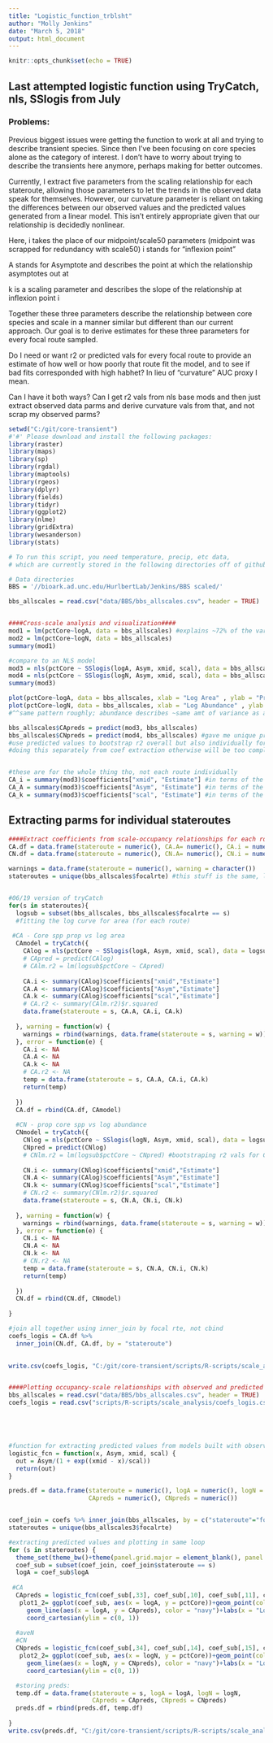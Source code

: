 ```yaml
---
title: "Logistic_function_trblsht"
author: "Molly Jenkins"
date: "March 5, 2018"
output: html_document
---
```


```r
knitr::opts_chunk$set(echo = TRUE)
```

## Last attempted logistic function using TryCatch, nls, SSlogis from July

### Problems: 
Previous biggest issues were getting the function to work at all and trying to describe transient species. Since then I've been focusing on core species alone as the category of interest. I don't have to worry about trying to describe the transients here anymore, perhaps making for better outcomes. 

Currently, I extract five parameters from the scaling relationship for each stateroute, allowing those parameters to let the trends in the observed data speak for themselves. However, our curvature parameter is reliant on taking the differences between our observed values and the predicted values generated from a linear model. This isn't entirely appropriate given that our relationship is decidedly nonlinear. 

Here, i takes the place of our midpoint/scale50 parameters (midpoint was scrapped for redundancy with scale50)
i stands for "inflexion point"

A stands for Asymptote and describes the point at which the relationship asymptotes out at 

k is a scaling parameter and describes the slope of the relationship at inflexion point i 

Together these three parameters describe the relationship between core species and scale in a manner similar but different than our current approach. Our goal is to derive estimates for these three parameters for every focal route sampled. 

Do I need or want r2 or predicted vals for every focal route to provide an estimate of how well or how poorly that route fit the model, and to see if bad fits corresponded with high habhet? In lieu of "curvature" AUC proxy I mean. 

Can I have it both ways? Can I get r2 vals from nls base mods and then just extract observed data parms and derive curvature vals from that, and not scrap my observed parms? 

```r

setwd("C:/git/core-transient")
#'#' Please download and install the following packages:
library(raster)
library(maps)
library(sp)
library(rgdal)
library(maptools)
library(rgeos)
library(dplyr)
library(fields)
library(tidyr)
library(ggplot2)
library(nlme)
library(gridExtra)
library(wesanderson)
library(stats)

# To run this script, you need temperature, precip, etc data, 
# which are currently stored in the following directories off of github: 

# Data directories
BBS = '//bioark.ad.unc.edu/HurlbertLab/Jenkins/BBS scaled/'

```



```r
bbs_allscales = read.csv("data/BBS/bbs_allscales.csv", header = TRUE)


####Cross-scale analysis and visualization####
mod1 = lm(pctCore~logA, data = bbs_allscales) #explains ~72% of the variation in occ
mod2 = lm(pctCore~logN, data = bbs_allscales)
summary(mod1)

#compare to an NLS model 
mod3 = nls(pctCore ~ SSlogis(logA, Asym, xmid, scal), data = bbs_allscales)
mod4 = nls(pctCore ~ SSlogis(logN, Asym, xmid, scal), data = bbs_allscales)
summary(mod3)

plot(pctCore~logA, data = bbs_allscales, xlab = "Log Area" , ylab = "Proportion Core Species in Community")
plot(pctCore~logN, data = bbs_allscales, xlab = "Log Abundance" , ylab = "Proportion Core Species in Community")
#^^same pattern roughly; abundance describes ~same amt of variance as area so serves as a good proxy 

bbs_allscales$CApreds = predict(mod3, bbs_allscales)
bbs_allscales$CNpreds = predict(mod4, bbs_allscales) #gave me unique preds for all stateroute and scale combos so...
#use predicted values to bootstrap r2 overall but also individually for each route between observed and predicted 
#doing this separately from coef extraction otherwise will be too complicated! 


#these are for the whole thing tho, not each route individually 
CA_i = summary(mod3)$coefficients["xmid", "Estimate"] #in terms of the LOG AREA value...? since referring to x axis explicitly
CA_A = summary(mod3)$coefficients["Asym", "Estimate"] #in terms of the OCCUPANCY
CA_k = summary(mod3)$coefficients["scal", "Estimate"] #in terms of the OCCUPANCY 
```


## Extracting parms for individual stateroutes 

```r
####Extract coefficients from scale-occupancy relationships for each route####
CA.df = data.frame(stateroute = numeric(), CA.A= numeric(), CA.i = numeric(), CA.k = numeric(), CA.r2 = numeric())
CN.df = data.frame(stateroute = numeric(), CN.A= numeric(), CN.i = numeric(), CN.k = numeric(), CN.r2 = numeric())

warnings = data.frame(stateroute = numeric(), warning = character())
stateroutes = unique(bbs_allscales$focalrte) #this stuff is the same, looks normal ^


#06/19 version of tryCatch
for(s in stateroutes){
  logsub = subset(bbs_allscales, bbs_allscales$focalrte == s)  
  #fitting the log curve for area (for each route)
  
 #CA - Core spp prop vs log area
  CAmodel = tryCatch({
    CAlog = nls(pctCore ~ SSlogis(logA, Asym, xmid, scal), data = logsub)
    # CApred = predict(CAlog)
    # CAlm.r2 = lm(logsub$pctCore ~ CApred)
    
    CA.i <- summary(CAlog)$coefficients["xmid","Estimate"]
    CA.A <- summary(CAlog)$coefficients["Asym","Estimate"]
    CA.k <- summary(CAlog)$coefficients["scal","Estimate"]
    # CA.r2 <- summary(CAlm.r2)$r.squared
    data.frame(stateroute = s, CA.A, CA.i, CA.k)
    
  }, warning = function(w) {
    warnings = rbind(warnings, data.frame(stateroute = s, warning = w))
  }, error = function(e) {
    CA.i <- NA
    CA.A <- NA
    CA.k <- NA
    # CA.r2 <- NA
    temp = data.frame(stateroute = s, CA.A, CA.i, CA.k)
    return(temp)
    
  })
  CA.df = rbind(CA.df, CAmodel)
  
  #CN - prop core spp vs log abundance 
  CNmodel = tryCatch({
    CNlog = nls(pctCore ~ SSlogis(logN, Asym, xmid, scal), data = logsub)
    CNpred = predict(CNlog)
    # CNlm.r2 = lm(logsub$pctCore ~ CNpred) #bootstraping r2 vals for CNlog since not in summary stats
    
    CN.i <- summary(CNlog)$coefficients["xmid","Estimate"]
    CN.A <- summary(CAlog)$coefficients["Asym","Estimate"]
    CN.k <- summary(CNlog)$coefficients["scal","Estimate"]
    # CN.r2 <- summary(CNlm.r2)$r.squared
    data.frame(stateroute = s, CN.A, CN.i, CN.k)
    
  }, warning = function(w) {
    warnings = rbind(warnings, data.frame(stateroute = s, warning = w))
  }, error = function(e) {
    CN.i <- NA
    CN.A <- NA
    CN.k <- NA
    # CN.r2 <- NA
    temp = data.frame(stateroute = s, CN.A, CN.i, CN.k)
    return(temp)
    
  })
  CN.df = rbind(CN.df, CNmodel)
  
}

#join all together using inner_join by focal rte, not cbind 
coefs_logis = CA.df %>% 
  inner_join(CN.df, CA.df, by = "stateroute") 
  

write.csv(coefs_logis, "C:/git/core-transient/scripts/R-scripts/scale_analysis/coefs_logis.csv", row.names = FALSE) #updated 03/05/2018


####Plotting occupancy-scale relationships with observed and predicted values####
bbs_allscales = read.csv("data/BBS/bbs_allscales.csv", header = TRUE)
coefs_logis = read.csv("scripts/R-scripts/scale_analysis/coefs_logis.csv", header = TRUE)





#function for extracting predicted values from models built with observed data
logistic_fcn = function(x, Asym, xmid, scal) {
  out = Asym/(1 + exp((xmid - x)/scal))
  return(out)
}

preds.df = data.frame(stateroute = numeric(), logA = numeric(), logN = numeric(),
                      CApreds = numeric(), CNpreds = numeric())


coef_join = coefs %>% inner_join(bbs_allscales, by = c("stateroute"="focalrte"))
stateroutes = unique(bbs_allscales3$focalrte)

#extracting predicted values and plotting in same loop
for (s in stateroutes) {
  theme_set(theme_bw()+theme(panel.grid.major = element_blank(), panel.grid.minor = element_blank()))
  coef_sub = subset(coef_join, coef_join$stateroute == s)
  logA = coef_sub$logA
  
 #CA
  CApreds = logistic_fcn(coef_sub[,33], coef_sub[,10], coef_sub[,11], coef_sub[,12])
   plot1_2= ggplot(coef_sub, aes(x = logA, y = pctCore))+geom_point(colour = "turquoise")+
     geom_line(aes(x = logA, y = CApreds), color = "navy")+labs(x = "Log area", y = "% Core Occupancy")+
     coord_cartesian(ylim = c(0, 1))
   
  #aveN
  #CN
  CNpreds = logistic_fcn(coef_sub[,34], coef_sub[,14], coef_sub[,15], coef_sub[,16])
   plot2_2= ggplot(coef_sub, aes(x = logN, y = pctCore))+geom_point(colour = "turquoise")+
     geom_line(aes(x = logN, y = CNpreds), color = "navy")+labs(x = "Log abundance", y = "% Core Occupancy")+
     coord_cartesian(ylim = c(0, 1))

  #storing preds:
  temp.df = data.frame(stateroute = s, logA = logA, logN = logN, 
                       CApreds = CApreds, CNpreds = CNpreds)
  preds.df = rbind(preds.df, temp.df)
  
}
write.csv(preds.df, "C:/git/core-transient/scripts/R-scripts/scale_analysis/preds.csv", row.names = FALSE)
```


